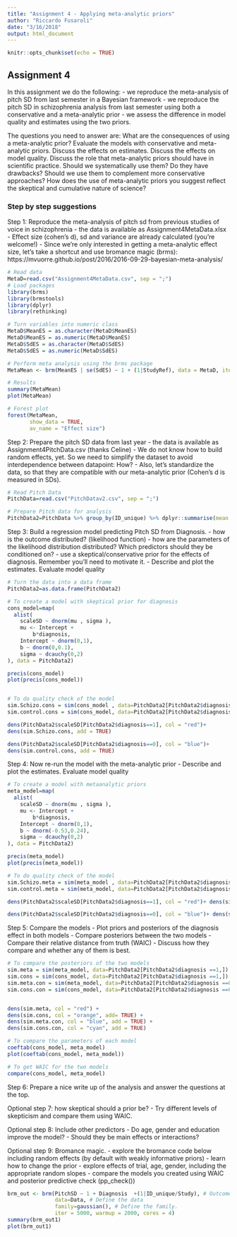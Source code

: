 ```yaml
---
title: "Assignment 4 - Applying meta-analytic priors"
author: "Riccardo Fusaroli"
date: "3/16/2018"
output: html_document
---
```


```r
knitr::opts_chunk$set(echo = TRUE)
```

## Assignment 4

In this assignment we do the following:
- we reproduce the meta-analysis of pitch SD from last semester in a Bayesian framework
- we reproduce the pitch SD in schizophrenia analysis from last semester using both a conservative and a meta-analytic prior
- we assess the difference in model quality and estimates using the two priors.

The questions you need to answer are: What are the consequences of using a meta-analytic prior? Evaluate the models with conservative and meta-analytic priors. Discuss the effects on estimates. Discuss the effects on model quality. Discuss the role that meta-analytic priors should have in scientific practice. Should we systematically use them? Do they have drawbacks? Should we use them to complement more conservative approaches? How does the use of meta-analytic priors you suggest reflect the skeptical and cumulative nature of science?

### Step by step suggestions

Step 1: Reproduce the meta-analysis of pitch sd from previous studies of voice in schizophrenia
- the data is available as Assignment4MetaData.xlsx
- Effect size (cohen's d), sd and variance are already calculated (you're welcome!)
- Since we're only interested in getting a meta-analytic effect size, let's take a shortcut and use bromance magic (brms): https://mvuorre.github.io/post/2016/2016-09-29-bayesian-meta-analysis/

```r
# Read data
MetaD=read.csv("Assignment4MetaData.csv", sep = ";")
# Load packages
library(brms)
library(brmstools)
library(dplyr)
library(rethinking)

# Turn variables into numeric class
MetaD$MeanES = as.character(MetaD$MeanES)
MetaD$MeanES = as.numeric(MetaD$MeanES)
MetaD$SdES = as.character(MetaD$SdES)
MetaD$SdES = as.numeric(MetaD$SdES)

# Perform meta analysis using the brms package
MetaMean <- brm(MeanES | se(SdES) ~ 1 + (1|StudyRef), data = MetaD, iter = 2000, cores = 2, chain = 2)

# Results
summary(MetaMean)
plot(MetaMean)

# Forest plot
forest(MetaMean,
       show_data = TRUE,
       av_name = "Effect size")

```

Step 2: Prepare the pitch SD data from last year
- the data is available as Assignment4PitchData.csv (thanks Celine)
- We do not know how to build random effects, yet. So we need to simplify the dataset to avoid interdependence between datapoint: How?
- Also, let's standardize the data, so that they are compatible with our meta-analytic prior (Cohen's d is measured in SDs).
```r
# Read Pitch Data
PitchData=read.csv("PitchDatav2.csv", sep = ";")

# Prepare Pitch data for analysis
PitchData2=PitchData %>% group_by(ID_unique) %>% dplyr::summarise(mean = mean(PitchMean), sd= mean(PitchSD), diagnosis = mean(diagnosis), studynr = mean(studynr)) %>% mutate(scaleMean=scale(mean), scaleSD=scale(sd))

```

Step 3: Build a regression model predicting Pitch SD from Diagnosis.
- how is the outcome distributed? (likelihood function)
- how are the parameters of the likelihood distribution distributed? Which predictors should they be conditioned on?
- use a skeptical/conservative prior for the effects of diagnosis. Remember you'll need to motivate it.
- Describe and plot the estimates. Evaluate model quality
```r
# Turn the data into a data frame 
PitchData2=as.data.frame(PitchData2)

# To create a model with skeptical prior for diagnosis 
cons_model=map(
  alist(
    scaleSD ~ dnorm(mu , sigma ),
    mu <- Intercept +
        b*diagnosis,
    Intercept ~ dnorm(0,1),
    b ~ dnorm(0,0.1),
    sigma ~ dcauchy(0,2)
), data = PitchData2)

precis(cons_model)
plot(precis(cons_model))


# To do quality check of the model
sim.Schizo.cons = sim(cons_model , data=PitchData2[PitchData2$diagnosis ==1,])
sim.control.cons = sim(cons_model, data=PitchData2[PitchData2$diagnosis ==0,])

dens(PitchData2$scaleSD[PitchData2$diagnosis==1], col = "red")+
dens(sim.Schizo.cons, add = TRUE)

dens(PitchData2$scaleSD[PitchData2$diagnosis==0], col = "blue")+
dens(sim.control.cons, add = TRUE)

```

Step 4: Now re-run the model with the meta-analytic prior
- Describe and plot the estimates. Evaluate model quality

```r
# To create a model with metaanalytic priors
meta_model=map(
  alist(
    scaleSD ~ dnorm(mu , sigma ),
    mu <- Intercept +
        b*diagnosis,
    Intercept ~ dnorm(0,1),
    b ~ dnorm(-0.53,0.24),
    sigma ~ dcauchy(0,2)
), data = PitchData2)

precis(meta_model)
plot(precis(meta_model))

# To do quality check of the model
sim.Schizo.meta = sim(meta_model , data=PitchData2[PitchData2$diagnosis ==1,])
sim.control.meta = sim(meta_model, data=PitchData2[PitchData2$diagnosis ==0,])

dens(PitchData2$scaleSD[PitchData2$diagnosis==1], col = "red")+ dens(sim.Schizo.meta, add = TRUE)

dens(PitchData2$scaleSD[PitchData2$diagnosis==0], col = "blue")+ dens(sim.control.meta, add = TRUE)

```

Step 5: Compare the models
- Plot priors and posteriors of the diagnosis effect in both models
- Compare posteriors between the two models
- Compare their relative distance from truth (WAIC)
- Discuss how they compare and whether any of them is best.
```r
# To compare the posteriors of the two models
sim.meta = sim(meta_model, data=PitchData2[PitchData2$diagnosis ==1,])
sim.cons = sim(cons_model, data=PitchData2[PitchData2$diagnosis ==1,])
sim.meta.con = sim(meta_model, data=PitchData2[PitchData2$diagnosis ==0,])
sim.cons.con = sim(cons_model, data=PitchData2[PitchData2$diagnosis ==0,])


dens(sim.meta, col = "red") +
dens(sim.cons, col = "orange", add= TRUE) +
dens(sim.meta.con, col = "blue", add = TRUE) +
dens(sim.cons.con, col = "cyan", add = TRUE)

# To compare the parameters of each model
coeftab(cons_model, meta_model)
plot(coeftab(cons_model, meta_model))

# To get WAIC for the two models
compare(cons_model, meta_model)

```

Step 6: Prepare a nice write up of the analysis and answer the questions at the top.

Optional step 7: how skeptical should a prior be?
- Try different levels of skepticism and compare them using WAIC.

Optional step 8: Include other predictors
- Do age, gender and education improve the model?
- Should they be main effects or interactions?

Optional step 9: Bromance magic.
- explore the bromance code below including random effects (by default with weakly informative priors)
- learn how to change the prior
- explore effects of trial, age, gender, including the appropriate random slopes
- compare the models you created using WAIC and posterior predictive check (pp_check())

```r
brm_out <- brm(PitchSD ~ 1 + Diagnosis  +(1|ID_unique/Study), # Outcome as a function of the predictors as in lme4. 
               data=Data, # Define the data
               family=gaussian(), # Define the family. 
               iter = 5000, warmup = 2000, cores = 4)
summary(brm_out1)
plot(brm_out1)

```